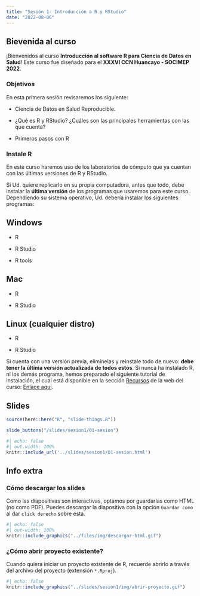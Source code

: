 ```yaml
---
title: "Sesión 1: Introducción a R y RStudio"
date: "2022-08-06"
---
```


## Bievenida al curso

¡Bienvenidos al curso **Introducción al software R para Ciencia de Datos en Salud**! Este curso fue diseñado para el **XXXVI CCN Huancayo - SOCIMEP 2022**.

:::{.callout-note}

### Objetivos

En esta primera sesión revisaremos los siguiente:

- Ciencia de Datos en Salud Reproducible.

- ¿Qué es R y RStudio? ¿Cuáles son las principales herramientas con las que cuenta?

- Primeros pasos con R

:::

### Instale R

En este curso haremos uso de los laboratorios de cómputo que ya cuentan con las últimas versiones de R y RStudio.

Si Ud. quiere replicarlo en su propia computadora, antes que todo, debe instalar la **última versión** de los programas que usaremos para este curso. Dependiendo su sistema operativo, Ud. debería instalar los siguientes programas:

::: panel-tabset

## Windows

- R

- R Studio

- R tools

## Mac

- R

- R Studio

## Linux (cualquier distro)

- R

- R Studio

:::

Si cuenta con una versión previa, elimínelas y reinstale todo de nuevo: **debe tener la última versión actualizada de todos estos**. Si nunca ha instalado R, ni los demás programa, hemos preparado el siguiente tutorial de instalación, el cual está disponible en la sección [Recursos](https://rcds3.inkastats.es/resource/) de la web del curso: [Enlace aquí](https://rcds3.inkastats.es/resource/manual_installR/install).


## Slides

```r
source(here::here("R", "slide-things.R"))
```
```r
slide_buttons("/slides/sesion1/01-sesion")
```

```r
#| echo: false
#| out.width: 100%
knitr::include_url('../slides/sesion1/01-sesion.html')
```

## Info extra

::: {.panel-tabset}

### Cómo descargar los slides

Como las diapositivas son interactivas, optamos por guardarlas como HTML (no como PDF). Puedes descargar la diapositiva con la opción `Guardar como` al dar `click derecho` sobre esta. 

```r
#| echo: false
#| out-width: 100%
knitr::include_graphics("../files/img/descargar-html.gif")
```

### ¿Cómo abrir proyecto existente?

Cuando quiera iniciar un proyecto existente de R, recuerde abrirlo a través del archivo del proyecto (extensión `*.Rproj`).

```r
#| echo: false
knitr::include_graphics("../slides/sesion1/img/abrir-proyecto.gif")
```

:::

